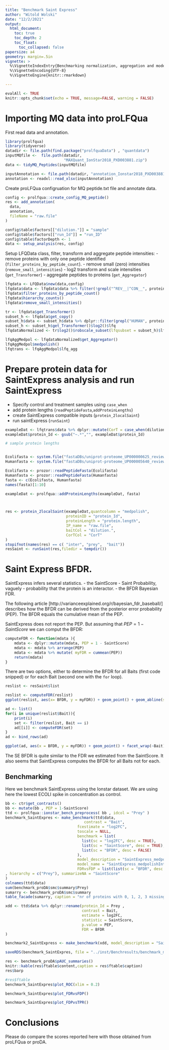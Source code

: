 ```yaml
---
title: "Benchmark Saint Express"
author: "Witold Wolski"
date: "12/2/2021"
output: 
  html_document:
    toc: true
    toc_depth: 2
    toc_float:
      toc_collapsed: false
papersize: a4
geometry: margin=.5in
vignette: >
  %\VignetteIndexEntry{Benchmarking normalization, aggregation and models using the Ionstar Dataset} 
  %\VignetteEncoding{UTF-8}
  %\VignetteEngine{knitr::rmarkdown}

---
```




```r
evalAll <- TRUE
knitr::opts_chunk$set(echo = TRUE, message=FALSE, warning = FALSE)
```

# Importing MQ data into proLFQua


First read data and annotation.

```r
library(prolfqua)
library(tidyverse)
datadir <- file.path(find.package("prolfquaData") , "quantdata")
inputMQfile <-  file.path(datadir,
                          "MAXQuant_IonStar2018_PXD003881.zip")
data <- tidyMQ_Peptides(inputMQfile)

inputAnnotation <- file.path(datadir, "annotation_Ionstar2018_PXD003881.xlsx")
annotation <- readxl::read_xlsx(inputAnnotation)
```

Create proLFQua configruation for MQ peptide.txt file and annotate data. 

```r
config <- prolfqua::create_config_MQ_peptide()
res <- add_annotation(
  data,
  annotation,
  fileName = "raw.file"
)

config$table$factors[["dilution."]] = "sample"
config$table$factors[["run_Id"]] = "run_ID"
config$table$factorDepth <- 1
data <- setup_analysis(res, config)
```

Setup LFQData class, filter, transform and aggregate peptide intensities:
- remove proteins with only one peptide identified (`filter_proteins_by_peptide_count`).
- remove small (zero) intensities (`remove_small_intensities`)
- log2 transform and scale intensities (`get_Transformer`)
- aggregate peptides to proteins (`get_Aggregator`)

```r

lfqdata <- LFQData$new(data,config)
lfqdata$data <- lfqdata$data %>% filter(!grepl("^REV__|^CON__", protein_Id)) 
lfqdata$filter_proteins_by_peptide_count()
lfqdata$hierarchy_counts()
lfqdata$remove_small_intensities()

tr <- lfqdata$get_Transformer()
subset_h <- lfqdata$get_copy()
subset_h$data <- subset_h$data %>% dplyr::filter(grepl("HUMAN", protein_Id))
subset_h <- subset_h$get_Transformer()$log2()$lfq
lfqdataNormalized <- tr$log2()$robscale_subset(lfqsubset = subset_h)$lfq

lfqAggMedpol <- lfqdataNormalized$get_Aggregator()
lfqAggMedpol$medpolish()
lfqtrans <- lfqAggMedpol$lfq_agg
```

# Prepare protein data for SaintExpress analysis and run SaintExpress

- Specify control and treatment samples using `case_when`
- add protein lengths (`readPeptideFasta`,`addProteinLengths`)
- create SaintExpress compatible inputs (`protein_2localSaint`)
- run saintExpress (`runSaint`)


```r

exampleDat <- lfqtrans$data %>% dplyr::mutate(CorT = case_when(dilution. == "a" ~ "C", TRUE ~ "T"))
exampleDat$protein_Id <- gsub("~.*","", exampleDat$protein_Id)

# sample protein lengths


Ecolifasta <- system.file("fastaDBs/uniprot-proteome_UP000000625_reviewed_yes.fasta.gz",package = "prolfquaData")
Humanfasta <- system.file("fastaDBs/uniprot-proteome_UP000005640_reviewed_yes.fasta.gz",package = "prolfquaData")

Ecolifasta <- prozor::readPeptideFasta(Ecolifasta)
Humanfasta <- prozor::readPeptideFasta(Humanfasta)
fasta <- c(Ecolifasta, Humanfasta)
names(fasta)[1:10]

exampleDat <- prolfqua::addProteinLengths(exampleDat, fasta)



res <- protein_2localSaint(exampleDat,quantcolumn = "medpolish",
                           proteinID = "protein_Id",
                           proteinLength = "protein.length",
                           IP_name = "raw.file",
                           baitCol = "dilution.",
                           CorTCol = "CorT"
)
stopifnot(names(res) == c( "inter", "prey",  "bait"))
resSaint <- runSaint(res,filedir = tempdir())

```

# Saint Express BFDR.

SaintExpress infers several statistics.
- the SaintScore - Saint Probability, vaguely - probability that the protein is an interactor.
- the BFDR Bayesian FDR.



The following article [http://varianceexplained.org/r/bayesian_fdr_baseball/] describes how the BFDR can be derived from the posterior error probability (PEP).
The BFDR equals the cumulative mean of the PEP.

SaintExpress does not report the PEP. But assuming that $PEP = 1 - SaintScore$ we can comput the BFDR:

```r


computeFDR <- function(mdata ){
    mdata <- dplyr::mutate(mdata, PEP = 1 - SaintScore)
    mdata <- mdata %>% arrange(PEP)
    mdata <- mdata %>% mutate( myFDR = cummean(PEP))
    return(mdata)
}
```

There are two options, either to determine the BFDR for all Baits (first code snipped) or for each Bait (second one with the `for` loop).

```r
reslist <- resSaint$list

reslist <- computeFDR(reslist)
ggplot(reslist, aes(x= BFDR, y = myFDR)) + geom_point() + geom_abline(slope=1,color="red")
```


```r
ad <- list()
for(i in unique(reslist$Bait)){
    print(i)
    set <- filter(reslist, Bait == i)
    ad[[i]] <- computeFDR(set)
}
ad <- bind_rows(ad)

ggplot(ad, aes(x = BFDR, y = myFDR)) + geom_point() + facet_wrap(~Bait) + ggplot2::geom_abline(slope=1,colour=2)
```

The SE BFDR is quite similar to the FDR we estimated from the SaintScore. It also seems that SaintExpress computes the BFDR for all Baits not for each.


## Benchmarking

Here we benchmark SaintExpress using the Ionstar dataset. We are using here the lowest ECOLI spike in concentration as control.

```r
bb <- ctr$get_contrasts()
bb <- mutate(bb , PEP = 1-SaintScore)
ttd <- prolfqua::ionstar_bench_preprocess( bb , idcol = "Prey" )
benchmark_SaintExpres <- make_benchmark(ttd$data,
                                   contrast = "Bait",
                                fcestimate = "log2FC",
                                toscale = NULL,
                                benchmark = list(
                                  list(sc = "log2FC", desc = TRUE),    
                                  list(sc = "SaintScore", desc = TRUE),
                                  list(sc = "BFDR", desc = FALSE)
                                ),  
                                model_description = "SaintExpress_medpolishInt",
                                model_name = "SaintExpress_medpolishInt",
                                FDRvsFDP = list(list(sc = "BFDR", desc = FALSE))
, hierarchy = c("Prey"), summarizeNA = "SaintScore"
)
colnames(ttd$data)
sum(benchmark_proDA$smc$summary$Prey)
sumarry <- benchmark_proDA$smc$summary
table_facade(sumarry, caption = "nr of proteins with 0, 1, 2, 3 missing contrasts.")

```


```r
xdd <- ttd$data %>% dplyr::rename(protein_Id = Prey ,
                                  contrast = Bait,
                                  estimate = log2FC,
                                  statistic = SaintScore,
                                  p.value = PEP,
                                  FDR = BFDR  
)

benchmark2_SaintExpress <- make_benchmark(xdd, model_description = "SaintExpress_medpolishInt", model_name = "proDA")
```

```r
saveRDS(benchmark_SaintExpres, file = "../inst/Benchresults/benchmark_medpolish_proDA.RDS")

```

```r
res <- benchmark_proDA$pAUC_summaries()
knitr::kable(res$ftable$content,caption = res$ftable$caption)
res$barp
```

```r
#res$ftable
benchmark_SaintExpres$plot_ROC(xlim = 0.2)
```

```r
benchmark_SaintExpres$plot_FDRvsFDP()
```

```r
benchmark_SaintExpres$plot_FDPvsTPR()
```

# Conclusions

Please do compare the scores reported here with those obtained from proLFQua or proDA.


